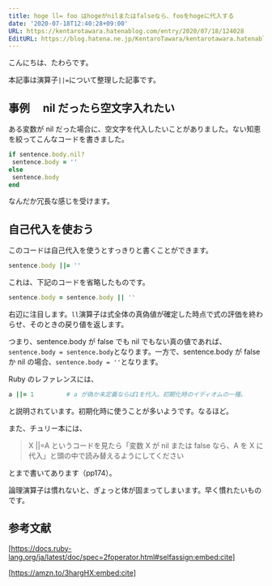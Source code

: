 ```yaml
---
title: hoge ll= foo はhogeがnilまたはfalseなら、fooをhogeに代入する
date: '2020-07-18T12:40:28+09:00'
URL: https://kentarotawara.hatenablog.com/entry/2020/07/18/124028
EditURL: https://blog.hatena.ne.jp/KentaroTawara/kentarotawara.hatenablog.com/atom/entry/26006613600185878
---
```


こんにちは、たわらです。

本記事は演算子`||=`について整理した記事です。

## 事例　 nil だったら空文字入れたい

ある変数が nil だった場合に、空文字を代入したいことがありました。ない知恵を絞ってこんなコードを書きました。

```ruby
if sentence.body.nil?
 sentence.body = ''
else
 sentence.body
end
```

なんだか冗長な感じを受けます。

## 自己代入を使おう

このコードは自己代入を使うとすっきりと書くことができます。

```ruby
sentence.body ||= ''
```

これは、下記のコードを省略したものです。

```ruby
sentence.body = sentence.body || ''
```

右辺に注目します。`ll`演算子は式全体の真偽値が確定した時点で式の評価を終わらせ、そのときの戻り値を返します。

つまり、sentence.body が false でも nil でもない真の値であれば、`sentence.body = sentence.body`となります。一方で、sentence.body が false か nil の場合、`sentence.body = ''`となります。

Ruby のレファレンスには、

```ruby
a ||= 1         # a が偽か未定義ならば1を代入。初期化時のイディオムの一種。
```

と説明されています。初期化時に使うことが多いようです。なるほど。

また、チュリー本には、

> X ||=A というコードを見たら「変数 X が nil または false なら、A を X に代入」と頭の中で読み替えるようにしてください

とまで書いてあります（pp174）。

論理演算子は慣れないと、ぎょっと体が固まってしまいます。早く慣れたいものです。

## 参考文献

[https://docs.ruby-lang.org/ja/latest/doc/spec=2foperator.html#selfassign:embed:cite]

[https://amzn.to/3hargHX:embed:cite]
